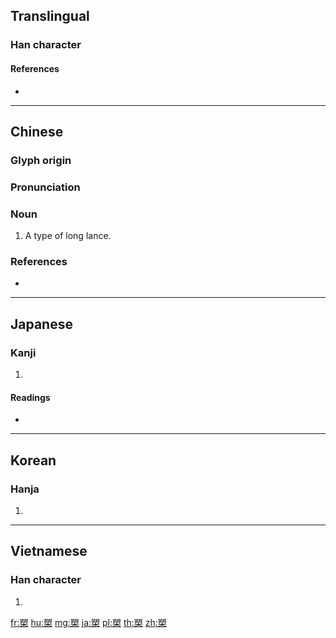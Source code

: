 {{character info/new}}
==Translingual==

===Han character===
{{Han char|rn=75|rad=木|as=10|sn=14|four=87904|canj=TBD,XXTBD|ids=⿱朔木}}

====References====
* {{Han ref|kx=0546.060|dkj=15316|dj=0933.200|hdz=21269.060|uh=69CA|ud=27082|bh=E254|bd=57940}}

----

==Chinese==
{{zh-forms}}

===Glyph origin===
{{Han etym}}

===Pronunciation===
{{zh-pron
|m=shuò
|c=sok3
|mc=y
|oc=y
|ma=
|cat=n
}}

===Noun===
{{zh-noun}}

# A type of long lance.

===References===
* {{R:twedu|B01809}}

----

==Japanese==

===Kanji===
{{ja-kanji|grade=|rs=木10}}

# {{defn|lang=ja|sort=木10}}

====Readings====
* {{ja-readings|on=[[さく]] (saku)|kun=[[ほこ]] (hoko)}}

----

==Korean==

===Hanja===
{{ko-hanja|hangeul=삭|eumhun=|rv=sak|mr=sak|y=sak}}

# {{defn|lang=ko|sort=木10}}

----

==Vietnamese==

===Han character===
{{vi-readings|rs=木10| hanviet = giáo}}

# {{defn|lang=vi|sort=木10}}

[[fr:槊]]
[[hu:槊]]
[[mg:槊]]
[[ja:槊]]
[[pl:槊]]
[[th:槊]]
[[zh:槊]]